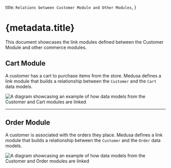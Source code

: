   title: `Relations between Customer Module and Other Modules`,
}

# {metadata.title}

This document showcases the link modules defined between the Customer Module and other commerce modules.

## Cart Module

A customer has a cart to purchase items from the store. Medusa defines a link module that builds a relationship between the `Customer` and the `Cart` data models.

![A diagram showcasing an example of how data models from the Customer and Cart modules are linked](https://res.cloudinary.com/dza7lstvk/image/upload/v1711537276/Medusa%20Resources/cart-customer_pnjvuw.jpg)

---

## Order Module

A customer is associated with the orders they place. Medusa defines a link module that builds a relationship between the `Customer` and the `Order` data models.

![A diagram showcasing an example of how data models from the Customer and Order modules are linked](https://res.cloudinary.com/dza7lstvk/image/upload/v1716545470/Medusa%20Resources/customer-order_pkla6f.jpg)

